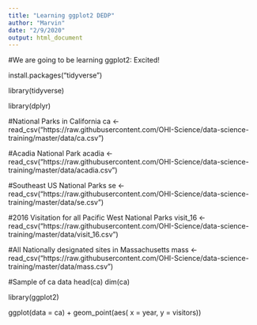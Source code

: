 ```yaml
---
title: "Learning ggplot2 DEDP"
author: "Marvin"
date: "2/9/2020"
output: html_document
---
```


#We are going to be learning ggplot2: Excited!

install.packages("tidyverse")

library(tidyverse)

library(dplyr)

#National Parks in California
ca <- read_csv("https://raw.githubusercontent.com/OHI-Science/data-science-training/master/data/ca.csv") 

#Acadia National Park
acadia <- read_csv("https://raw.githubusercontent.com/OHI-Science/data-science-training/master/data/acadia.csv")

#Southeast US National Parks
se <- read_csv("https://raw.githubusercontent.com/OHI-Science/data-science-training/master/data/se.csv")

#2016 Visitation for all Pacific West National Parks
visit_16 <- read_csv("https://raw.githubusercontent.com/OHI-Science/data-science-training/master/data/visit_16.csv")

#All Nationally designated sites in Massachusetts
mass <- read_csv("https://raw.githubusercontent.com/OHI-Science/data-science-training/master/data/mass.csv")


#Sample of ca data
head(ca)
dim(ca)

library(ggplot2)

ggplot(data = ca) +
geom_point(aes( x = year, y = visitors))
